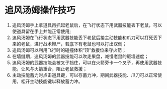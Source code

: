 # 追风汤姆操作技巧

1. 追风汤姆手上拿道具再抓起老鼠后，在飞行状态下用武器技能丢下老鼠，可以使道具留在手上并能正常使用;
2. 追风汤姆在飞行状态下用武器技能丢下老鼠后接主动技能和爪刀可以打死丢下来的老鼠，进行战术鞭尸，若底下有老鼠也可以打出双倒；
3. 追风汤姆可以利用飞行时的碰撞体积“顶”救援位来守火箭；
4. 在墙缝期，追风汤姆的武器技能可以吹走果盘，减慢老鼠的砸墙速度；
5. 追风汤姆的武器技能会被叉子挡住，可以在火箭旁卡一个叉子，再使用武器技能，让风与火箭重合，阻止老鼠救援；
6. 主动技能蓄力时点击道具键，可以存蓄力冲，期间武器技能、爪刀可以正常使用，松开主动技能键以释放蓄力冲。
